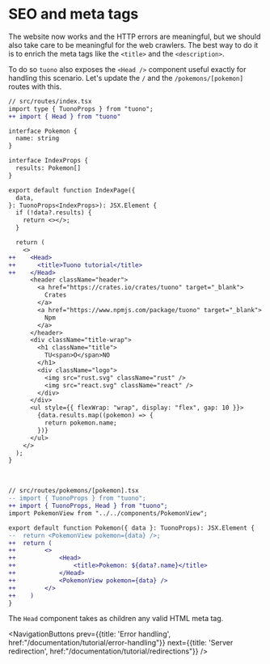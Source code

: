 
<Head>
  <title>Tutorial - SEO and meta tags</title>
</Head>


<Breadcrumbs>
  <Element label="Tutorial" href="/documentation/tutorial" />
  <Element label="SEO and meta tags" />
</Breadcrumbs>

# SEO and meta tags

The website now works and the HTTP errors are meaningful, but we should also take care to be meaningful
for the web crawlers. The best way to do it is to enrich the meta tags like the `<title>` and the
`<description>`.

To do so `tuono` also exposes the `<Head />` component useful exactly for handling this scenario. Let's update the `/` and the
`/pokemons/[pokemon]` routes with this.

```diff
// src/routes/index.tsx
import type { TuonoProps } from "tuono";
++ import { Head } from "tuono"

interface Pokemon {
  name: string
}

interface IndexProps {
  results: Pokemon[]
}

export default function IndexPage({
  data,
}: TuonoProps<IndexProps>): JSX.Element {
  if (!data?.results) {
    return <></>;
  }

  return (
    <>
++    <Head>
++      <title>Tuono tutorial</title>
++    </Head>
      <header className="header">
        <a href="https://crates.io/crates/tuono" target="_blank">
          Crates
        </a>
        <a href="https://www.npmjs.com/package/tuono" target="_blank">
          Npm
        </a>
      </header>
      <div className="title-wrap">
        <h1 className="title">
          TU<span>O</span>NO
        </h1>
        <div className="logo">
          <img src="rust.svg" className="rust" />
          <img src="react.svg" className="react" />
        </div>
      </div>
      <ul style={{ flexWrap: "wrap", display: "flex", gap: 10 }}>
        {data.results.map((pokemon) => {
          return pokemon.name;
        })}
      </ul>
    </>
  );
}
```

<br />

```diff
// src/routes/pokemons/[pokemon].tsx
-- import { TuonoProps } from "tuono";
++ import { TuonoProps, Head } from "tuono";
import PokemonView from "../../components/PokemonView";

export default function Pokemon({ data }: TuonoProps): JSX.Element {
--  return <PokemonView pokemon={data} />;
++  return (
++        <>
++            <Head>
++                <title>Pokemon: ${data?.name}</title>
++            </Head>
++            <PokemonView pokemon={data} />
++        </>
++    )
}
```

The `Head` component takes as children any valid HTML meta tag.


<NavigationButtons 
		prev={{title: 'Error handling', href:"/documentation/tutorial/error-handling"}}
		next={{title: 'Server redirection', href:"/documentation/tutorial/redirections"}}
/>
